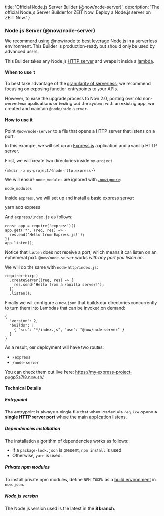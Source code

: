 
  title: 'Official Node.js Server Builder (@now/node-server)',
  description: 'The official Node.js Server Builder for ZEIT Now. Deploy a Node.js server on ZEIT Now.'
}

### Node.js Server (@now/node-server)

<Note>We <GenericLink href="/docs/v2/deployments/official-builders/node-js-now-node">recommend using <InlineCode>@now/node</InlineCode></GenericLink> to best leverage Node.js in a serverless environment. This Builder is production-ready but should only be used by advanced users.</Note>

This Builder takes any Node.js [HTTP server](node-http-server) and wraps it inside a [lambda](lambda).

#### When to use it

To best take advantage of the [granularity of serverless](lambda-granularity), we recommend focusing on exposing function entrypoints to your APIs.

However, to ease the upgrade process to Now 2.0, porting over old non-serverless applications or testing out the system with an existing app, we created and maintain `@node/node-server`.

#### How to use it

Point `@now/node-server` to a file that opens a HTTP server that listens on a port.

In this example, we will set up an [Express.js](https://expressjs.com/) application and a vanilla HTTP server.

First, we will create two directories inside `my-project`

<TerminalInput>{`mkdir -p my-project/{node-http,express}`}</TerminalInput>

We will ensure `node_modules` are ignored with [`.nowignore`](/docs/v2/deployments/ignoring-source-paths):

```
node_modules
```

Inside `express`, we will set up and install a basic express server:

<TerminalInput>yarn add express</TerminalInput>

And `express/index.js` as follows:
```
const app = require('express')()
app.get('*', (req, res) => {
  res.end('Hello from Express.js!');
})
app.listen();
```

Notice that `listen` does not receive a port, which means it can listen on an ephemeral port. `@now/node-server` works *with any port you listen on*.

We will do the same with `node-http/index.js`:

```
require("http")
  .createServer((req, res) => {
    res.send("Hello from a vanilla server!");
  })
  .listen();
```

Finally we will configure a `now.json` that builds our directories concurrently to turn them into [Lambdas](/docs/v2/deployments/concepts/lambdas) that can be invoked on demand:

```
{
  "version": 2,
  "builds": [
    { "src": "*/index.js", "use": "@now/node-server" }
  ]
}
```

As a result, our deployment will have two routes:
- `/express`
- `/node-server`

You can check them out live here: https://my-express-project-pugp5a7l8.now.sh/

#### Technical Details

##### Entrypoint

The entrypoint is always a single file that when loaded via `require` opens **a single HTTP server port** where the main application listens.

##### Dependencies installation

The installation algorithm of dependencies works as follows:

- If a `package-lock.json` is present, `npm install` is used
- Otherwise, `yarn` is used.

##### Private npm modules

To install private npm modules, define `NPM_TOKEN` as a [build environment](/docs/v2/deployments/configuration#build-env) in `now.json`.

##### Node.js version

The Node.js version used is the latest in the **8 branch**.
